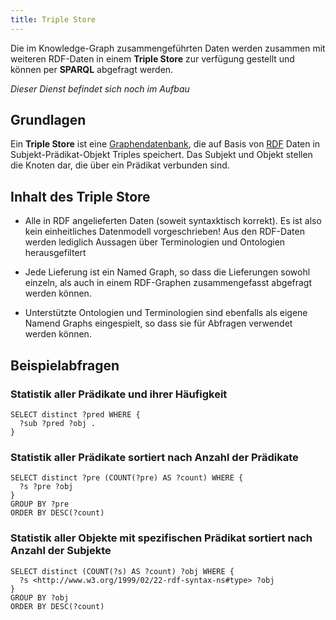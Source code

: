 ```yaml
---
title: Triple Store
---
```


Die im Knowledge-Graph zusammengeführten Daten werden zusammen mit weiteren
RDF-Daten in einem **Triple Store** zur verfügung gestellt und können per
**SPARQL** abgefragt werden.

*Dieser Dienst befindet sich noch im Aufbau*


## Grundlagen
Ein **Triple Store** ist eine [Graphendatenbank](https://de.wikipedia.org/wiki/Graphdatenbank), die auf Basis von [RDF](https://de.wikipedia.org/wiki/Resource_Description_Framework) Daten in Subjekt-Prädikat-Objekt Triples speichert. Das Subjekt und Objekt stellen die Knoten dar, die über ein Prädikat verbunden sind.


## Inhalt des Triple Store

- Alle in RDF angelieferten Daten (soweit syntaxktisch korrekt). Es ist also kein einheitliches Datenmodell vorgeschrieben! Aus den RDF-Daten werden lediglich Aussagen über Terminologien und Ontologien herausgefiltert

- Jede Lieferung ist ein Named Graph, so dass die Lieferungen sowohl einzeln, als auch in einem RDF-Graphen zusammengefasst abgefragt werden können.

- Unterstützte Ontologien und Terminologien sind ebenfalls als eigene Namend Graphs eingespielt, so dass sie für Abfragen verwendet werden können.


## Beispielabfragen

### Statistik aller Prädikate und ihrer Häufigkeit
```sparql
SELECT distinct ?pred WHERE {
  ?sub ?pred ?obj .
}
```

### Statistik aller Prädikate sortiert nach Anzahl der Prädikate
```sparql
SELECT distinct ?pre (COUNT(?pre) AS ?count) WHERE {
  ?s ?pre ?obj
} 
GROUP BY ?pre
ORDER BY DESC(?count)
```

### Statistik aller Objekte mit spezifischen Prädikat sortiert nach Anzahl der Subjekte
```sparql
SELECT distinct (COUNT(?s) AS ?count) ?obj WHERE {
  ?s <http://www.w3.org/1999/02/22-rdf-syntax-ns#type> ?obj
} 
GROUP BY ?obj
ORDER BY DESC(?count)
```

